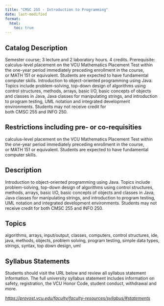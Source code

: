 ```yaml
---
title: "CMSC 255 - Introduction to Programming"
date: last-modified
format:
  html:
    toc: true
---
```


## Catalog Description

Semester course; 3 lecture and 2 laboratory hours. 4 credits. Prerequisite: calculus-level placement on the VCU Mathematics Placement Test within the one-year period immediately preceding enrollment in the course, or MATH 151 or equivalent. Students are expected to have fundamental computer skills. Introduction to object-oriented programming using Java. Topics include problem-solving, top-down design of algorithms using control structures, methods, arrays, basic I/O, basic concepts of objects and classes in Java, Java classes for manipulating strings, and introduction to program testing, UML notation and integrated development environments. Students may not receive credit for both CMSC 255 and INFO 250.


## Restrictions including pre- or co-requisities
 
calculus-level placement on the VCU Mathematics Placement Test within the one-year period immediately preceding enrollment in the course, or MATH 151 or equivalent. Students are expected to have fundamental computer skills.

## Description

Introduction to object-oriented programming using Java. Topics include problem-solving, top-down design of algorithms using control structures, methods, arrays, basic I/O, basic concepts of objects and classes in Java, Java classes for manipulating strings, and introduction to program testing, UML notation and integrated development environments. Students may not receive credit for both CMSC 255 and INFO 250.

## Topics

algorithms, arrays, input/output, classes, computers, control structures, ide, java, methods, objects, problem solving, program testing, simple data types, strings, syntax, top down design, uml

## Syllabus Statements

Students should visit the URL below and review all syllabus statement information. The full university syllabus statement includes information on safety, registration, the VCU Honor Code, student conduct, withdrawal and more.

*<https://provost.vcu.edu/faculty/faculty-resources/syllabus/#statements>*


